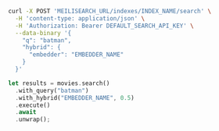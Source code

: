 <CodeGroup>

```bash cURL
curl -X POST 'MEILISEARCH_URL/indexes/INDEX_NAME/search' \
  -H 'content-type: application/json' \
  -H 'Authorization: Bearer DEFAULT_SEARCH_API_KEY' \
  --data-binary '{
    "q": "batman",
    "hybrid": {
      "embedder": "EMBEDDER_NAME"
    }
  }'
```

```rust Rust
let results = movies.search()
  .with_query("batman")
  .with_hybrid("EMBEDDER_NAME", 0.5)
  .execute()
  .await
  .unwrap();
```
</CodeGroup>